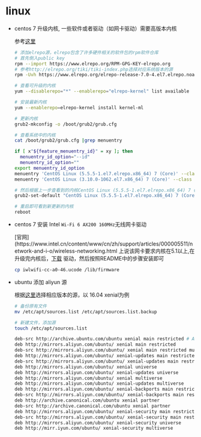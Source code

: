 # linux

- centos 7 升级内核, 一些软件或者驱动（如网卡驱动）需要高版本内核
  
  参考[这里](https://blog.csdn.net/fenglailea/article/details/88740961)

  ```sh
  # 添加elrepo源，elrepo包含了许多硬件相关的软件包的rpm软件仓库
  # 首先倒入public key
  rpm --import https://www.elrepo.org/RPM-GPG-KEY-elrepo.org
  # 参考http://elrepo.org/tiki/tiki-index.php选择对应系统版本的源
  rpm -Uvh https://www.elrepo.org/elrepo-release-7.0-4.el7.elrepo.noarch.rpm
  
  # 查看可升级的内核
  yum --disablerepo="*" --enablerepo="elrepo-kernel" list available
  
  # 安装最新内核
  yum --enablerepo=elrepo-kernel install kernel-ml
  
  # 更新内核
  grub2-mkconfig -o /boot/grub2/grub.cfg
  
  # 查看系统中的内核
  cat /boot/grub2/grub.cfg |grep menuentry
  
  if [ x"${feature_menuentry_id}" = xy ]; then
    menuentry_id_option="--id"
    menuentry_id_option=""
  export menuentry_id_option
  menuentry 'CentOS Linux (5.5.5-1.el7.elrepo.x86_64) 7 (Core)' --class centos --class gnu-linux --class gnu --class os --unrestricted $menuentry_id_option 'gnulinux-5.5.5-1.el7.elrepo.x86_64-advanced-a2c5cb57-ab41-44c2-b7f8-e3981fc2582d' {
  menuentry 'CentOS Linux (3.10.0-1062.el7.x86_64) 7 (Core)' --class centos --class gnu-linux --class gnu --class os --unrestricted $menuentry_id_option 'gnulinux-3.10.0-1062.el7.x86_64-advanced-a2c5cb57-ab41-44c2-b7f8-e3981fc2582d' 
  
  # 然后根据上一步查看到的内核CentOS Linux (5.5.5-1.el7.elrepo.x86_64) 7 (Core)设置
  grub2-set-default "CentOS Linux (5.5.5-1.el7.elrepo.x86_64) 7 (Core)"
  
  # 重启即可看到新更新的内核
  reboot
  ```
  
- centos 7 安装 Intel `Wi-Fi 6 AX200 160MHz`无线网卡驱动

  [官网](https://www.intel.cn/content/www/cn/zh/support/articles/000005511/network-and-i-o/wireless-networking.html
  上说该网卡要求内核在5.1以上,在升级完内核后，[下载](https://wireless.wiki.kernel.org/_media/en/users/drivers/iwlwifi/iwlwifi-cc-46.3cfab8da.0.tgz)
  驱动，然后按照README中的步骤安装即可
  
  ```sh
  cp iwlwifi-cc-a0-46.ucode /lib/firmware
  ```

- ubuntu 添加 aliyun 源
  
  根据[这里](https://developer.aliyun.com/mirror/ubuntu)选择相应版本的源，以 16.04 xenial为例
  
  ```sh
  # 备份原有文件
  mv /etc/apt/sources.list /etc/apt/sources.list.backup
  
  # 新建文件，添加源
  touch /etc/apt/sources.list
  
  deb-src http://archive.ubuntu.com/ubuntu xenial main restricted # Added by software-properties
  deb http://mirrors.aliyun.com/ubuntu/ xenial main restricted
  deb-src http://mirrors.aliyun.com/ubuntu/ xenial main restricted multiverse universe # Added by software-properties
  deb http://mirrors.aliyun.com/ubuntu/ xenial-updates main restricted
  deb-src http://mirrors.aliyun.com/ubuntu/ xenial-updates main restricted multiverse universe # Added by software-properties
  deb http://mirrors.aliyun.com/ubuntu/ xenial universe
  deb http://mirrors.aliyun.com/ubuntu/ xenial-updates universe
  deb http://mirrors.aliyun.com/ubuntu/ xenial multiverse
  deb http://mirrors.aliyun.com/ubuntu/ xenial-updates multiverse
  deb http://mirrors.aliyun.com/ubuntu/ xenial-backports main restricted universe multiverse
  deb-src http://mirrors.aliyun.com/ubuntu/ xenial-backports main restricted universe multiverse # Added by software-properties
  deb http://archive.canonical.com/ubuntu xenial partner
  deb-src http://archive.canonical.com/ubuntu xenial partner
  deb http://mirrors.aliyun.com/ubuntu/ xenial-security main restricted
  deb-src http://mirrors.aliyun.com/ubuntu/ xenial-security main restricted multiverse universe # Added by software-properties
  deb http://mirrors.aliyun.com/ubuntu/ xenial-security universe
  deb http://mirr.iyun.com/ubuntu/ xenial-security multiverse
  ```
